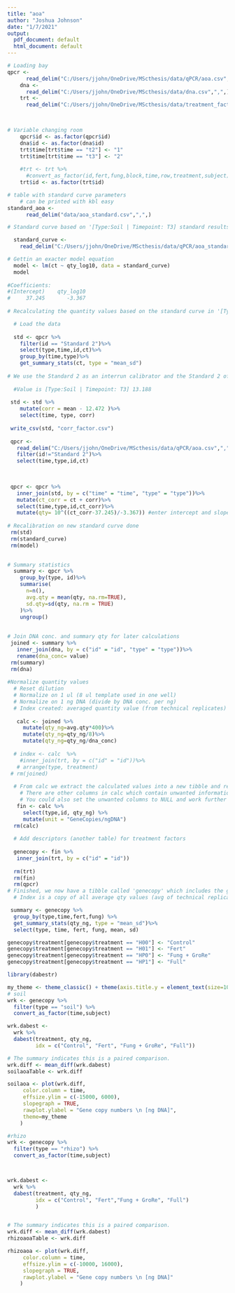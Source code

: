 ```yaml
---
title: "aoa"
author: "Joshua Johnson"
date: "1/7/2021"
output:
  pdf_document: default
  html_document: default
---
```


<!-- Packages -->

<!-- Data load -->
```r
# Loading bay
qpcr <- 
      read_delim("C:/Users/jjohn/OneDrive/MScthesis/data/qPCR/aoa.csv",",",) #gene copy numbers from qpcr instrument
    dna <- 
      read_delim("C:/Users/jjohn/OneDrive/MScthesis/data/dna.csv",",",) # dna concentration of samples
    trt <-
      read_delim("C:/Users/jjohn/OneDrive/MScthesis/data/treatment_factors.csv",",",) #treatment index
    


# Variable changing room 
    qpcr$id <- as.factor(qpcr$id)
    dna$id <- as.factor(dna$id)
    trt$time[trt$time == "t2"] <- "1"
    trt$time[trt$time == "t3"] <- "2"
    
    #trt <- trt %>%
      #convert_as_factor(id,fert,fung,block,time,row,treatment,subject) # easier when more than one needs to change
    trt$id <- as.factor(trt$id)

# table with standard curve parameters
    # can be printed with kbl easy 
standard_aoa <- 
      read_delim("data/aoa_standard.csv",",",)


```    

<!-- not doing a recalibration --> 
```r
# Standard curve based on '[Type:Soil | Timepoint: T3] standard results

  standard_curve <- 
    read_delim("C:/Users/jjohn/OneDrive/MScthesis/data/qPCR/aoa_standard_curve.csv",",",)

# Gettin an exacter model equation
  model <- lm(ct ~ qty_log10, data = standard_curve)
  model
  
#Coefficients:
#(Intercept)    qty_log10  
#     37.245       -3.367
  
# Recalculating the quantity values based on the standard curve in '[Type:Soil | Timepoint: T3]

  # Load the data 
  
  std <- qpcr %>%
    filter(id == "Standard 2")%>%
    select(type,time,id,ct)%>%
    group_by(time,type)%>%
    get_summary_stats(ct, type = "mean_sd")
  
# We use the Standard 2 as an interrun calibrator and the Standard 2 of [Type:Soil | Timepoint: T3] is the 1.0 (100%)
  
  #Value is [Type:Soil | Timepoint: T3] 13.188
  
 std <- std %>%
    mutate(corr = mean - 12.472 )%>%
    select(time, type, corr)
 
 write_csv(std, "corr_factor.csv")
 
 qpcr <- 
   read_delim("C:/Users/jjohn/OneDrive/MScthesis/data/qPCR/aoa.csv",",",)%>%
   filter(id!="Standard 2")%>%
   select(time,type,id,ct)

 
 
 qpcr <- qpcr %>% 
   inner_join(std, by = c("time" = "time", "type" = "type"))%>%
   mutate(ct_corr = ct + corr)%>%
   select(time,type,id,ct_corr)%>%
   mutate(qty= 10^((ct_corr-37.245)/-3.367)) #enter intercept and slope of standard curve u want to calibrate on here
  
# Recalibration on new standard curve done
 rm(std)
 rm(standard_curve)
 rm(model)
  
```

<!-- Data mangling -->
```r
# Summary statistics
  summary <- qpcr %>%
    group_by(type, id)%>%                                    
    summarise(
      n=n(),
      avg.qty = mean(qty, na.rm=TRUE),
      sd.qty=sd(qty, na.rm = TRUE) 
    )%>% 
    ungroup()
 
 
# Join DNA conc. and summary qty for later calculations  
 joined <- summary %>% 
   inner_join(dna, by = c("id" = "id", "type" = "type"))%>% 
   rename(dna_conc= value)
 rm(summary)
 rm(dna)
 
#Normalize quantity values
  # Reset dilution
  # Normalize on 1 ul (8 ul template used in one well)
  # Normalize on 1 ng DNA (divide by DNA conc. per ng)
  # Index created: averaged quantity value (from technical replicates) for each replicate
 
   calc <- joined %>%
     mutate(qty_ng=avg.qty*400)%>% 
     mutate(qty_ng=qty_ng/8)%>% 
     mutate(qty_ng=qty_ng/dna_conc)
   
  # index <- calc  %>% 
    #inner_join(trt, by = c("id" = "id"))%>%
   # arrange(type, treatment)
 # rm(joined)
   
  # From calc we extract the calculated values into a new tibble and remove calc 
    # There are other columns in calc which contain unwanted information, hence the new tibble
    # You could also set the unwanted columns to NULL and work further with calc 
   fin <- calc %>% 
     select(type,id, qty_ng) %>% 
     mutate(unit = "GeneCopies/ngDNA")
  rm(calc)
  
  # Add descriptors (another table) for treatment factors
  
  genecopy <- fin %>% 
   inner_join(trt, by = c("id" = "id"))
  
  rm(trt)
  rm(fin)
  rm(qpcr)
# Finished, we now have a tibble called 'genecopy' which includes the gene copy numbers per ng DNA
  # Index is a copy of all average qty values (avg of technical replicates) for each replicate and is normalized on ng DNA
```

<!-- Summary Statistics -->

```r
 summary <- genecopy %>%
  group_by(type,time,fert,fung) %>%
  get_summary_stats(qty_ng, type = "mean_sd")%>%
  select(type, time, fert, fung, mean, sd)

genecopy$treatment[genecopy$treatment == "H00"] <- "Control"
genecopy$treatment[genecopy$treatment == "H01"] <- "Fert"
genecopy$treatment[genecopy$treatment == "HP0"] <- "Fung + GroRe"
genecopy$treatment[genecopy$treatment == "HP1"] <- "Full"


```
<!-- Summary Statistics
*intermediate data is named here different because of debugging process -->

```r
library(dabestr)

my_theme <- theme_classic() + theme(axis.title.y = element_text(size=10))
# soil
wrk <- genecopy %>%
  filter(type == "soil") %>%
  convert_as_factor(time,subject)

wrk.dabest <- 
  wrk %>%
  dabest(treatment, qty_ng, 
         idx = c("Control", "Fert", "Fung + GroRe", "Full"))

# The summary indicates this is a paired comparison. 
wrk.diff <- mean_diff(wrk.dabest)
soilaoaTable <- wrk.diff

soilaoa <- plot(wrk.diff, 
     color.column = time,
     effsize.ylim = c(-15000, 6000),
     slopegraph = TRUE,
     rawplot.ylabel = "Gene copy numbers \n [ng DNA]",
     theme=my_theme
    )
```


```r
#rhizo
wrk <- genecopy %>%
  filter(type == "rhizo") %>%
  convert_as_factor(time,subject)



wrk.dabest <- 
  wrk %>%
  dabest(treatment, qty_ng, 
         idx = c("Control", "Fert","Fung + GroRe", "Full")
         )


# The summary indicates this is a paired comparison. 
wrk.diff <- mean_diff(wrk.dabest)
rhizoaoaTable <- wrk.diff

rhizoaoa <- plot(wrk.diff, 
     color.column = time,
     effsize.ylim = c(-10000, 16000),
     slopegraph = TRUE,
     rawplot.ylabel = "Gene copy numbers \n [ng DNA]"
    )

```

